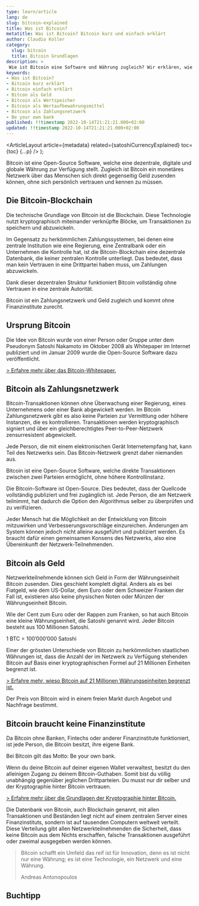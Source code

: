 ```yaml
---
type: learn/article
lang: de
slug: bitcoin-explained
title: Was ist Bitcoin?
metatitle: Was ist Bitcoin? Bitcoin kurz und einfach erklärt
author: Claudio Koller
category:
  slug: bitcoin
  title: Bitcoin Grundlagen
description: >
 Wie ist Bitcoin eine Software und Währung zugleich? Wir erklären, wie Bitcoin funktioniert und was die Unterschiede zum Euro und anderen Währungen sind.
keywords:
- Was ist Bitcoin?
- Bitcoin kurz erklärt
- Bitcoin einfach erklärt
- Bitcon als Geld
- Bitcoin als Wertspeicher
- Bitcoin als Wertaufbewahrungsmittel
- Bitcoin als Zahlungsnetzwerk
- Be your own bank
published: !!timestamp 2022-10-14T21:21:21.000+02:00
updated: !!timestamp 2022-10-14T21:21:21.000+02:00
---
```



  <ArticleLayout
    article={metadata}
    related={satoshiCurrencyExplained}
    toc={toc}
    {...p}
  />
);

Bitcoin ist eine Open-Source Software, welche eine dezentrale, digitale und globale Währung zur Verfügung stellt. Zugleich ist Bitcoin ein monetäres Netzwerk über das Menschen sich direkt gegenseitig Geld zusenden können, ohne sich persönlich vertrauen und kennen zu müssen.

## Die Bitcoin-Blockchain

Die technische Grundlage von Bitcoin ist die Blockchain. Diese Technologie nutzt kryptographisch miteinander verknüpfte Blöcke, um Transaktionen zu speichern und abzuwickeln.

Im Gegensatz zu herkömmlichen Zahlungssystemen, bei denen eine zentrale Institution wie eine Regierung, eine Zentralbank oder ein Unternehmen die Kontrolle hat, ist die Bitcoin-Blockchain eine dezentrale Datenbank, die keiner zentralen Kontrolle unterliegt. Das bedeutet, dass man kein Vertrauen in eine Drittpartei haben muss, um Zahlungen abzuwickeln.

Dank dieser dezentralen Struktur funktioniert Bitcoin vollständig ohne Vertrauen in eine zentrale Autorität.

<Callout icon = "📎">
 Bitcoin ist ein Zahlungsnetzwerk und Geld zugleich und kommt ohne Finanzinstitute zurecht.
</Callout>

## Ursprung Bitcoin

Die Idee von Bitcoin wurde von einer Person oder Gruppe unter dem Pseudonym Satoshi Nakamoto im Oktober 2008 als Whitepaper im Internet publiziert und im Januar 2009 wurde die Open-Source Software dazu veröffentlicht.

[> Erfahre mehr über das Bitcoin-Whitepaper.](/learn/bitcoin/bitcoin-whitepaper)

## Bitcoin als Zahlungsnetzwerk

Bitcoin-Transaktionen können ohne Überwachung einer Regierung, eines Unternehmens oder einer Bank abgewickelt werden. Im Bitcoin Zahlungsnetzwerk gibt es also keine Parteien zur Vermittlung oder höhere Instanzen, die es kontrollieren. Transaktionen werden kryptographisch signiert und über ein gleichberechtigtes Peer-to-Peer-Netzwerk zensurresistent abgewickelt.

Jede Person, die mit einem elektronischen Gerät Internetempfang hat, kann Teil des Netzwerks sein. Das Bitcoin-Netzwerk grenzt daher niemanden aus.

<Callout icon = "📎">
 Bitcoin ist eine Open-Source Software, welche direkte Transaktionen zwischen zwei Parteien ermöglicht, ohne höhere Kontrollinstanz.
</Callout>

Die Bitcoin-Software ist Open-Source. Dies bedeutet, dass der Quellcode vollständig publiziert und frei zugänglich ist. Jede Person, die am Netzwerk teilnimmt, hat dadurch die Option den Algorithmus selber zu überprüfen und zu verifizieren. 

Jeder Mensch hat die Möglichkeit an der Entwicklung von Bitcoin mitzuwirken und Verbesserungsvorschläge einzureichen. Änderungen am System können jedoch nicht alleine ausgeführt und publiziert werden. Es braucht dafür einen gemeinsamen Konsens des Netzwerks, also eine Übereinkunft der Netzwerk-Teilnehmenden.

## Bitcoin als Geld

Netzwerkteilnehmende können sich Geld in Form der Währungseinheit Bitcoin zusenden. Dies geschieht komplett digital. Anders als es bei Fiatgeld, wie dem US-Dollar, dem Euro oder dem Schweizer Franken der Fall ist, existieren also keine physischen Noten oder Münzen der Währungseinheit Bitcoin.

Wie der Cent zum Euro oder der Rappen zum Franken, so hat auch Bitcoin eine kleine Währungseinheit, die Satoshi genannt wird. Jeder Bitcoin besteht aus 100&nbsp;Millionen Satoshi.

<Callout icon = "💡">
1 BTC = 100’000’000 Satoshi
</Callout>

Einer der grössten Unterschiede von Bitcoin zu herkömmlichen staatlichen Währungen ist, dass die Anzahl der im Netzwerk zu Verfügung stehenden Bitcoin auf Basis einer kryptographischen Formel auf 21 Millionen Einheiten begrenzt ist.

[> Erfahre mehr, wieso Bitcoin auf 21 Millionen Währungseinheiten begrenzt ist.](/learn/bitcoin/why-21-mio-bitcoin)

<Callout icon = "🏷️">
 Der Preis von Bitcoin wird in einem freien Markt durch Angebot und Nachfrage bestimmt.
</Callout>

## Bitcoin braucht keine Finanzinstitute

Da Bitcoin ohne Banken, Fintechs oder anderer Finanzinstitute funktioniert, ist jede Person, die Bitcoin besitzt, ihre eigene Bank.

<Callout icon = "🏦">
 Bei Bitcoin gilt das Motto: Be your own bank.

</Callout>

Wenn du deine Bitcoin auf deiner eigenen Wallet verwaltest, besitzt du den alleinigen Zugang zu deinem Bitcoin-Guthaben. Somit bist du völlig unabhängig gegenüber jeglichen Drittparteien. Du musst nur dir selber und der Kryptographie hinter Bitcoin vertrauen.

[> Erfahre mehr über die Grundlagen der Kryptographie hinter Bitcoin.](/learn/bitcoin/cryptography-explained)

Die Datenbank von Bitcoin, auch Blockchain genannt, mit allen Transaktionen und Beständen liegt nicht auf einem zentralen Server eines Finanzinstituts, sondern ist auf tausenden Computern weltweit verteilt. Diese Verteilung gibt allen Netzwerkteilnehmenden die Sicherheit, dass keine Bitcoin aus dem Nichts erschaffen, falsche Transaktionen ausgeführt oder zweimal ausgegeben werden können.

> Bitcoin schafft ein Umfeld das reif ist für Innovation, denn es ist nicht nur eine Währung; es ist eine Technologie, ein Netzwerk und eine Währung.
>
> Andreas Antonopoulos

## Buchtipp

<Books>
  <Book book={bitcoinEntdecken} />
</Books>
